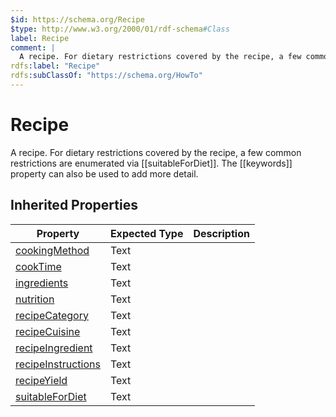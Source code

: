 ```yaml
---
$id: https://schema.org/Recipe
$type: http://www.w3.org/2000/01/rdf-schema#Class
label: Recipe
comment: |
  A recipe. For dietary restrictions covered by the recipe, a few common restrictions are enumerated via [[suitableForDiet]]. The [[keywords]] property can also be used to add more detail.
rdfs:label: "Recipe"
rdfs:subClassOf: "https://schema.org/HowTo"
---
```


# Recipe

A recipe. For dietary restrictions covered by the recipe, a few common restrictions are enumerated via [[suitableForDiet]]. The [[keywords]] property can also be used to add more detail.

## Inherited Properties

| Property | Expected Type | Description |
| --- | --- | --- |
| [cookingMethod](https://schema.org/cookingMethod) | Text |  |
| [cookTime](https://schema.org/cookTime) | Text |  |
| [ingredients](https://schema.org/ingredients) | Text |  |
| [nutrition](https://schema.org/nutrition) | Text |  |
| [recipeCategory](https://schema.org/recipeCategory) | Text |  |
| [recipeCuisine](https://schema.org/recipeCuisine) | Text |  |
| [recipeIngredient](https://schema.org/recipeIngredient) | Text |  |
| [recipeInstructions](https://schema.org/recipeInstructions) | Text |  |
| [recipeYield](https://schema.org/recipeYield) | Text |  |
| [suitableForDiet](https://schema.org/suitableForDiet) | Text |  |
